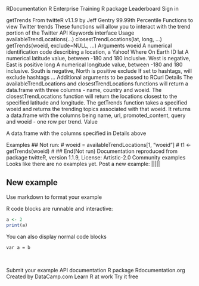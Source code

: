 
RDocumentation 
R Enterprise Training
R package
Leaderboard
Sign in
 
getTrends
From twitteR v1.1.9
by Jeff Gentry
99.99th
Percentile
Functions to view Twitter trends 
These functions will allow you to interact with the trend portion of the Twitter API 
Keywords
interface
Usage
availableTrendLocations(...) closestTrendLocations(lat, long, ...) getTrends(woeid, exclude=NULL, ...)
Arguments
woeid
A numerical identification code describing a location, a Yahoo! Where On Earth ID
lat
A numerical latitude value, between -180 and 180 inclusive. West is negative, East is positive
long
A numerical longitude value, between -180 and 180 inclusive. South is negative, North is positive
exclude
If set to hashtags, will exclude hashtags
...
Additional arguments to be passed to RCurl
Details
The availableTrendLocations and closestTrendLocations functions will return a data.frame with three columns - name, country and woeid. The closestTrendLocations function will return the locations closest to the specified latitude and longitude. The getTrends function takes a specified woeid and returns the trending topics associated with that woeid. It returns a data.frame with the columns being name, url, promoted_content, query and woeid - one row per trend. 
Value

A data.frame with the columns specified in Details above 

Examples
  ## Not run: 
#     woeid = availableTrendLocations[1, "woeid"]
#     t1 <- getTrends(woeid)
#   ## End(Not run)
Documentation reproduced from package twitteR, version 1.1.9, License: Artistic-2.0 
Community examples
Looks like there are no examples yet.
Post a new example:
|||||

## New example
Use markdown to format your example

R code blocks are runnable and interactive:
```r
a <- 2
print(a)
```

You can also display normal code blocks
```
var a = b
```

​

Submit your example
 API documentation 
R package 
Rdocumentation.org 
Created by DataCamp.com
Learn R at work Try it free 
